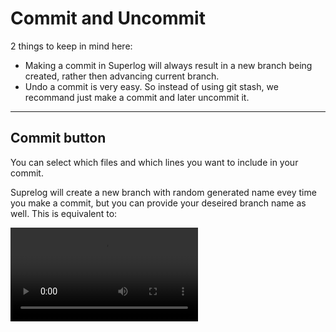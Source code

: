 
# Commit and Uncommit

2 things to keep in mind here:

- Making a commit in Superlog will always result in a new branch being created, rather then advancing current branch.
- Undo a commit is very easy. So instead of using git stash, we recommand just make a commit and later uncommit it.

---

## Commit button

You can select which files and which lines you want to include in your commit.

Suprelog will create a new branch with random generated name evey time you make a commit, but you can provide your deseired branch name as well. This is equivalent to:

<Video src="/commit.mp4" />

<Notice title="Equivalent git commands:">

1. checkout a new branch
2. git commit

</Notice>

---

## Uncommit button

You can use "Uncommit" button to undo the commit. This is equivalent to:

1. checkout parent branch (will create one if there's none)
2. soft reset HEAD~1
3. delete unused branch

<Video src="/uncommit.mp4" />

<Notice title="Equivalent git commands:">

1. checkout parent commit hash
2. delete unused branch (local & remote)
3. soft reset HEAD~1
4. checkout current branch (create )

</Notice>
